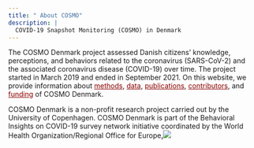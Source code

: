 ```yaml
---
title: " About COSMO"
description: |
  COVID-19 Snapshot Monitoring (COSMO) in Denmark
---
```


The COSMO Denmark project assessed Danish citizens' knowledge, perceptions, and behaviors related to the coronavirus (SARS-CoV-2) and the associated coronavirus disease (COVID-19) over time. The project started in March 2019 and ended in September 2021. On this website, we provide information about [methods](method.html){style="color: darkred;"}, [data](data.html){style="color: darkred;"}, [publications](publications.html){style="color: darkred;"}, [contributors](contributors.html){style="color: darkred;"}, and [funding](funding.html){style="color: darkred;"} of COSMO Denmark.

COSMO Denmark is a non-profit research project carried out by the University of Copenhagen. COSMO Denmark is part of the [Behavioral Insights on COVID-19 survey network initiative coordinated by the World Health Organization/Regional Office for Europe](https://www.who.int/europe/tools-and-toolkits/who-tool-for-behavioural-insights-on-covid-19){style="text-decoration: none;"}[.]{.underline}![](covid_pic.jpg)

